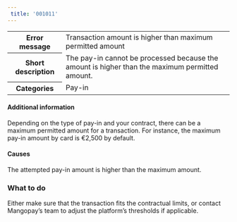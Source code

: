 ```yaml
---  
 title: '001011'  
---  
```

  
<table>
    <tbody>
        <tr>
            <th scope="row"><strong>Error message</strong></th>
            <td>Transaction amount is higher than maximum permitted amount</td>
        </tr>
        <tr>
            <th scope="row"><strong>Short description</strong></th>
            <td>The pay-in cannot be processed because the amount is higher than the maximum permitted amount.</td>
        </tr>
        <tr>
            <th scope="row"><strong>Categories</strong></th>
            <td>  
<div class="label">Pay-in</div>
</td>
        </tr>
    </tbody>
</table>  

#### Additional information  

Depending on the type of pay-in and your contract, there can be a maximum permitted amount for a transaction. For instance, the maximum pay-in amount by card is €2,500 by default.  

#### Causes  

The attempted pay-in amount is higher than the maximum amount.  

### What to do  

Either make sure that the transaction fits the contractual limits, or contact Mangopay’s team to adjust the platform’s thresholds if applicable.